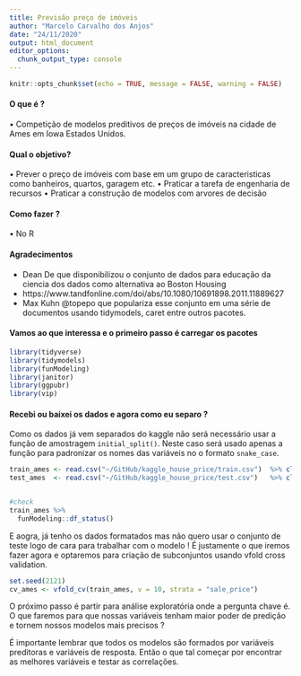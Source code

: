 ```yaml
---
title: Previsão preço de imóveis
author: "Marcelo Carvalho dos Anjos"
date: "24/11/2020"
output: html_document
editor_options: 
  chunk_output_type: console
---
```


```r
knitr::opts_chunk$set(echo = TRUE, message = FALSE, warning = FALSE)
```

#### **O que é ?**

• Competição de modelos preditivos de preços de imóveis na cidade de Ames em Iowa Estados Unidos. 

#### **Qual o objetivo?**

• Prever o preço de imóveis com base em um grupo de caracteristicas como banheiros, quartos, garagem etc.
• Praticar a tarefa de engenharia de recursos 
• Praticar a construção de modelos com arvores de decisão

#### **Como fazer ?**

• No R


#### **Agradecimentos**

- Dean De que disponibilizou o conjunto de dados para educação da ciencia dos dados como alternativa ao Boston Housing
- https://www.tandfonline.com/doi/abs/10.1080/10691898.2011.11889627
- Max Kuhn @topepo que populariza esse conjunto em uma série de documentos usando tidymodels, caret entre outros pacotes.



#### **Vamos ao que interessa e o primeiro passo é carregar os pacotes**

```r
library(tidyverse)
library(tidymodels)
library(funModeling)
library(janitor)
library(ggpubr)
library(vip)
```

#### **Recebi ou baixei os dados e agora como eu separo ?**

Como os dados já vem separados do kaggle não será necessário usar a função de amostragem `initial_split()`. Neste caso será usado apenas a função para padronizar os nomes das variáveis no o formato `snake_case`. 


```r
train_ames <- read.csv("~/GitHub/kaggle_house_price/train.csv")  %>% clean_names()
test_ames  <- read.csv("~/GitHub/kaggle_house_price/test.csv")   %>% clean_names()


#check
train_ames %>% 
  funModeling::df_status()

```

E aogra, já tenho os dados formatados mas não quero usar o conjunto de teste logo de cara para trabalhar com o modelo ! É justamente o que iremos fazer agora e optaremos para criação de subconjuntos usando vfold cross validation.

```r
set.seed(2121)
cv_ames <- vfold_cv(train_ames, v = 10, strata = "sale_price")

```


O próximo passo é partir para análise exploratória onde a pergunta chave é. O que faremos para que nossas variáveis tenham maior poder de predição e tornem nossos modelos mais precisos ?

É importante lembrar que todos os modelos são formados por variáveis preditoras e variáveis de resposta. Então o que tal começar por encontrar as melhores variáveis e testar as correlações.
